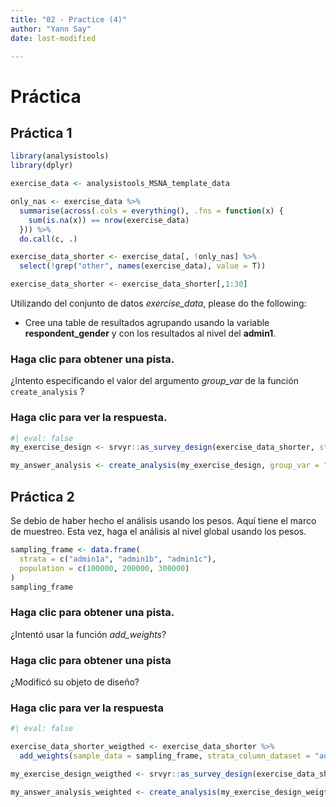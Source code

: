 ```yaml
---
title: "02 - Practice (4)"
author: "Yann Say"
date: last-modified

---
```

# Práctica

## Práctica 1

```r
library(analysistools)
library(dplyr)
```


```r
exercise_data <- analysistools_MSNA_template_data

only_nas <- exercise_data %>%
  summarise(across(.cols = everything(), .fns = function(x) {
    sum(is.na(x)) == nrow(exercise_data)
  })) %>%
  do.call(c, .)

exercise_data_shorter <- exercise_data[, !only_nas] %>%
  select(!grep("other", names(exercise_data), value = T))

exercise_data_shorter <- exercise_data_shorter[,1:30]
```


Utilizando del conjunto de datos *exercise_data*, please do the following:

- Cree una table de resultados agrupando usando la variable **respondent_gender** y con los resultados al nivel del **admin1**.

::: {.callout-note collapse="true" appearance="minimal"}
### Haga clic para obtener una pista.

¿Intento especificando el valor del argumento *group_var* de la función `create_analysis` ?
:::

::: {.callout-tip collapse="true" appearance="minimal"}
### Haga clic para ver la respuesta.

```r
#| eval: false
my_exercise_design <- srvyr::as_survey_design(exercise_data_shorter, strata = "admin1") 

my_answer_analysis <- create_analysis(my_exercise_design, group_var = "respondent_gender", sm_separator = "/")

```
:::

## Práctica 2

Se debio de haber hecho el análisis usando los pesos. Aquí tiene el marco de muestreo. Esta vez, haga el análisis al nivel global usando los pesos.

```r
sampling_frame <- data.frame(
  strata = c("admin1a", "admin1b", "admin1c"),
  population = c(100000, 200000, 300000)
)
sampling_frame
```

::: {.callout-note collapse="true" appearance="minimal"}
### Haga clic para obtener una pista.

¿Intentó usar la función *add_weights*?

:::

::: {.callout-note collapse="true" appearance="minimal"}
### Haga clic para obtener una pista

¿Modificó su objeto de diseño?

:::

::: {.callout-tip collapse="true" appearance="minimal"}
### Haga clic para ver la respuesta


```r
#| eval: false

exercise_data_shorter_weigthed <- exercise_data_shorter %>% 
  add_weights(sample_data = sampling_frame, strata_column_dataset = "admin1", strata_column_sample = "strata", population_column = "population")

my_exercise_design_weigthed <- srvyr::as_survey_design(exercise_data_shorter_weigthed, strata = "admin1", weights = "weights") 

my_answer_analysis_weighted <- create_analysis(my_exercise_design_weigthed, sm_separator = "/")

```
:::
